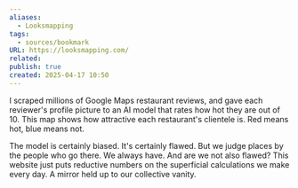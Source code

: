 ```yaml
---
aliases:
  - Looksmapping
tags:
  - sources/bookmark
URL: https://looksmapping.com/
related: 
publish: true
created: 2025-04-17 10:50
---
```


I scraped millions of Google Maps restaurant reviews, and gave each reviewer's profile picture to an AI model that rates how hot they are out of 10. This map shows how attractive each restaurant's clientele is. Red means hot, blue means not.

The model is certainly biased. It's certainly flawed. But we judge places by the people who go there. We always have. And are we not also flawed? This website just puts reductive numbers on the superficial calculations we make every day. A mirror held up to our collective vanity.